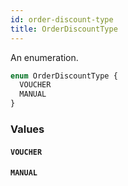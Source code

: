 ```yaml
---
id: order-discount-type
title: OrderDiscountType
---
```



An enumeration.

```graphql
enum OrderDiscountType {
  VOUCHER
  MANUAL
}
```


### Values

#### `VOUCHER` 




#### `MANUAL` 






